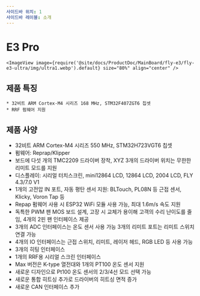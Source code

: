 ```yaml
---
사이드바 위치: 1
사이드바 레이블: 소개
---
```




# E3 Pro

    <ImageView image={require('@site/docs/ProductDoc/MainBoard/fly-e3/fly-e3-ultra/img/ultra1.webp').default} size="80%" align="center" />

## 제품 특징

    * 32비트 ARM Cortex-M4 시리즈 168 MHz, STM32F407ZGT6 칩셋
    * RRF 펌웨어 지원



## 제품 사양

* 32비트 ARM Cortex-M4 시리즈 550 MHz, STM32H723VGT6 칩셋
* 펌웨어: Reprap/Klipper
* 보드에 다섯 개의 TMC2209 드라이버 장착, XYZ 3개의 드라이버 위치는 무한한 리미트 모드를 지원
* 디스플레이: 시리얼 터치스크린, mini12864 LCD, 12864 LCD, 2004 LCD, FLY 4.3/7.0 V1
* 1개의 고전압 IN 포트, 자동 평탄 센서 지원: BLTouch, PL08N 등 근접 센서, Klicky, Voron Tap 등
* Repap 펌웨어 사용 시 ESP32 WiFi 모듈 사용 가능, 최대 1.6m/s 속도 지원
* 독특한 PWM 팬 MOS 보드 설계, 고장 시 교체가 용이해 고객의 수리 난이도를 줄임, 4개의 2핀 팬 인터페이스 제공
* 3개의 ADC 인터페이스는 온도 센서 사용 가능
3개의 리미트 포트는 리미트 스위치 연결 가능
* 4개의 IO 인터페이스는 근접 스위치, 리미트, 레이저 헤드, RGB LED 등 사용 가능
* 3개의 히팅 인터페이스
* 1개의 RRF용 시리얼 스크린 인터페이스
* Max 버전은 K-type 열전대와 1개의 PT100 온도 센서 지원
* 새로운 디자인으로 Pt100 온도 센서의 2/3/4선 모드 선택 가능
* 새로운 통합 히트싱 추가로 드라이버의 히트싱 면적 증가
* 새로운 CAN 인터페이스 추가
